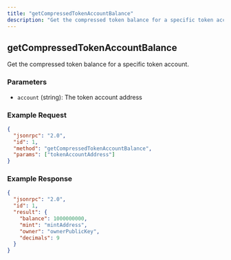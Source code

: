 ```yaml
---
title: "getCompressedTokenAccountBalance"
description: "Get the compressed token balance for a specific token account"
---
```


## getCompressedTokenAccountBalance

Get the compressed token balance for a specific token account.

### Parameters

- `account` (string): The token account address

### Example Request

```json
{
  "jsonrpc": "2.0",
  "id": 1,
  "method": "getCompressedTokenAccountBalance",
  "params": ["tokenAccountAddress"]
}
```

### Example Response

```json
{
  "jsonrpc": "2.0",
  "id": 1,
  "result": {
    "balance": 1000000000,
    "mint": "mintAddress",
    "owner": "ownerPublicKey",
    "decimals": 9
  }
}
```
